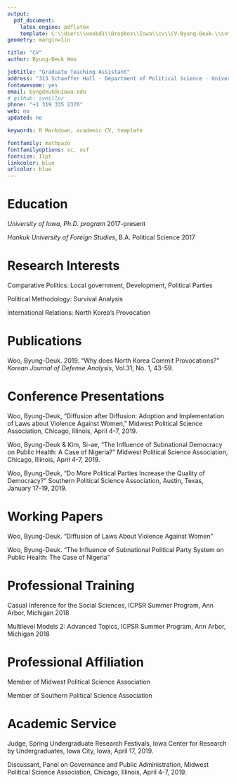 ```yaml
---
output: 
  pdf_document:
    latex_engine: pdflatex
    template: C:\\Users\\woobd1\\Dropbox\\Iowa\\cv\\CV-Byung-Deuk-\\svm-latex-cv.tex
geometry: margin=1in

title: "CV"
author: Byung-Deuk Woo

jobtitle: "Graduate Teaching Assistant"
address: "313 Schaeffer Hall · Department of Political Science · Univeristy of Iowa · Iowa City · Iowa · USA "
fontawesome: yes
email: byngdeuk@uiowa.edu
# github: svmiller
phone: "+1 319 335 2370"
web: no
updated: no

keywords: R Markdown, academic CV, template

fontfamily: mathpazo
fontfamilyoptions: sc, osf
fontsize: 11pt
linkcolor: blue
urlcolor: blue
---
```

# Education
  *University of Iowa, Ph.D. program* \hfill 2017-present
  
  *Hankuk University of Foreign Studies*, B.A. Political Science \hfill 2017

# Research Interests

  Comparative Politics: Local government, Development, Political Parties

  Political Methodology: Survival Analysis

  International Relations: North Korea's Provocation

# Publications

  Woo, Byung-Deuk. 2019. "Why does North Korea Commit Provocations?" *Korean Journal of Defense Analysis*, Vol.31, No. 1, 43-59.  

# Conference Presentations
  Woo, Byung-Deuk, "Diffusion after Diffusion: Adoption and Implementation of Laws about Violence Against Women," Midwest Political Science Association, Chicago, Illinois, April 4-7, 2019.
  
  Woo, Byung-Deuk & Kim, Si-ae, "The Influence of Subnational Democracy on Public Health: A Case of Nigeria?" Midwest Political Science Association, Chicago, Illinois, April 4-7, 2019.

  Woo, Byung-Deuk, "Do More Political Parties Increase the Quality of Democracy?" Southern Political Science Association, Austin, Texas, January 17-19, 2019.

# Working Papers

  Woo, Byung-Deuk. "Diffusion of Laws About Violence Against Women"

  Woo, Byung-Deuk. "The Influence of Subnational Political Party System on Public Health: The Case of Nigeria"


# Professional Training

  Casual Inference for the Social Sciences, ICPSR Summer Program, Ann Arbor, Michigan \hfill 2018

  Multilevel Models 2: Advanced Topics, ICPSR Summer Program, Ann Arbor, Michigan \hfill 2018

# Professional Affiliation

  Member of Midwest Political Science Association

  Member of Southern Political Science Association
  
# Academic Service
  Judge, Spring Undergraduate Research Festivals, Iowa Center for Research by Undergraduates, Iowa City, Iowa, April 17, 2019.

  Discussant, Panel on Governance and Public Administration, Midwest Political Science Association, Chicago, Illinois, April 4-7, 2019.
